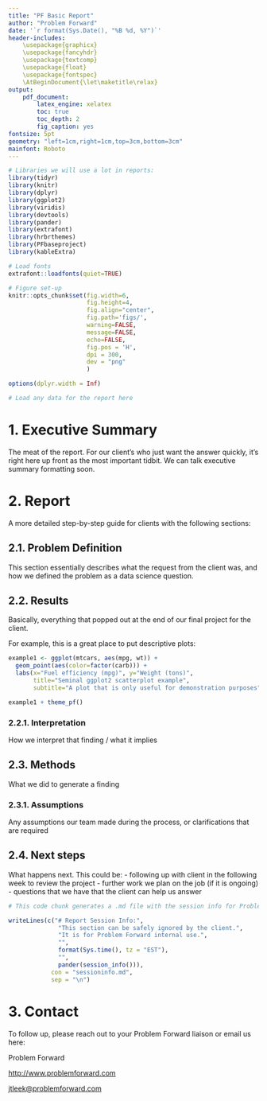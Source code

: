 ```yaml
---
title: "PF Basic Report"
author: "Problem Forward"
date: '`r format(Sys.Date(), "%B %d, %Y")`'
header-includes:
    \usepackage{graphicx}
    \usepackage{fancyhdr}
    \usepackage{textcomp}
    \usepackage{float}
    \usepackage{fontspec}
    \AtBeginDocument{\let\maketitle\relax}
output: 
    pdf_document:
        latex_engine: xelatex
        toc: true
        toc_depth: 2
        fig_caption: yes
fontsize: 5pt
geometry: "left=1cm,right=1cm,top=3cm,bottom=3cm"
mainfont: Roboto
---
```


\makeatletter
\fancypagestyle{plain}{
    \fancyhf{}
    \fancyhead[L]{\textbf{\@title} \\ \@author \\ \@date}
    \fancyhead[R]{\includegraphics[height=1cm]{PFlogo.png}} 
    \fancyfoot[R]{\textcopyright Problem Forward 2018}
}

\pagestyle{plain}

```r
# Libraries we will use a lot in reports:
library(tidyr)
library(knitr)
library(dplyr)
library(ggplot2)
library(viridis)
library(devtools)
library(pander)
library(extrafont)
library(hrbrthemes)
library(PFbaseproject)
library(kableExtra)

# Load fonts
extrafont::loadfonts(quiet=TRUE)

# Figure set-up
knitr::opts_chunk$set(fig.width=6,
                      fig.height=4,
                      fig.align="center",
                      fig.path='figs/',
                      warning=FALSE,
                      message=FALSE,
                      echo=FALSE,
                      fig.pos = 'H',
                      dpi = 300,
                      dev = "png"
                      )

options(dplyr.width = Inf)
```


```r
# Load any data for the report here
```

# 1. Executive Summary
The meat of the report. For our client's who just want the answer quickly, it's right here up front as the most important tidbit. We can talk executive summary formatting soon.

# 2. Report
A more detailed step-by-step guide for clients with the following sections:

## 2.1. Problem Definition
This section essentially describes what the request from the client was, and how we defined the problem as a data science question. 

## 2.2. Results
Basically, everything that popped out at the end of our final project for the client.

For example, this is a great place to put descriptive plots:

```r
example1 <- ggplot(mtcars, aes(mpg, wt)) +
  geom_point(aes(color=factor(carb))) +
  labs(x="Fuel efficiency (mpg)", y="Weight (tons)",
       title="Seminal ggplot2 scatterplot example",
       subtitle="A plot that is only useful for demonstration purposes")

example1 + theme_pf()
```

### 2.2.1. Interpretation
How we interpret that finding / what it implies

## 2.3. Methods 
What we did to generate a finding

### 2.3.1. Assumptions
Any assumptions our team made during the process, or clarifications that are required

## 2.4. Next steps
What happens next. This could be:
 - following up with client in the following week to review the project
 - further work we plan on the job (if it is ongoing)
 - questions that we have that the client can help us answer

```r
# This code chunk generates a .md file with the session info for Problem Forward to use for debugging purposes. It can be safely ignored by the client.

writeLines(c("# Report Session Info:",
              "This section can be safely ignored by the client.",
              "It is for Problem Forward internal use.",
              "",
              format(Sys.time(), tz = "EST"),
              "",
              pander(session_info())), 
            con = "sessioninfo.md",
            sep = "\n")
```

# 3. Contact

To follow up, please reach out to your Problem Forward liaison or email us here:

Problem Forward

<http://www.problemforward.com>

[jtleek@problemforward.com](mailto:jtleek@problemforward.com)
